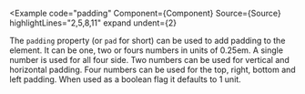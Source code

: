 
<Example
  code="padding"
  Component={Component}
  Source={Source}
  highlightLines="2,5,8,11"
  expand
  undent={2}
>
  The `padding` property (or `pad` for short) can be used to add padding to
  the element.  It can be one, two or fours numbers in units of 0.25em.
  A single number is used for all four side.  Two numbers can be used for
  vertical and horizontal padding.  Four numbers can be used for the top,
  right, bottom and left padding.  When used as a boolean flag it defaults to
  1 unit.
</Example>
